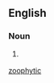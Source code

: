 {{also|zoophytic}}
==English==

===Noun===
{{en-noun}}

# {{lb|en|rare}} {{alternative spelling of|zoophytic|lang=en}}

[[Category:English terms spelled with Ö|zoophytic]]
